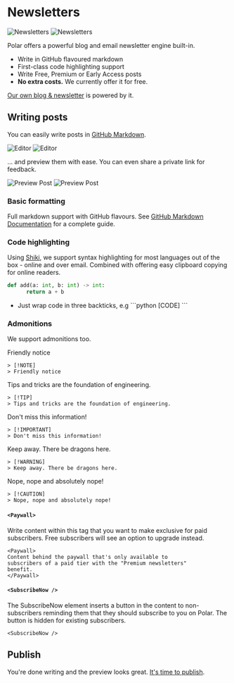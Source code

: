 
# Newsletters

![Newsletters](./overview.dark.png)
![Newsletters](./overview.light.png)

Polar offers a powerful blog and email newsletter engine built-in.
- Write in GitHub flavoured markdown
- First-class code highlighting support
- Write Free, Premium or Early Access posts
- **No extra costs.** We currently offer it for free.

[Our own blog & newsletter](https://polar.sh/polarsource) is powered by it.

## Writing posts

You can easily write posts in [GitHub
Markdown](https://docs.github.com/en/get-started/writing-on-github/getting-started-with-writing-and-formatting-on-github/basic-writing-and-formatting-syntax).

![Editor](./editor.dark.png)
![Editor](./editor.light.png)

... and preview them with ease. You can even share a private link for feedback.

![Preview Post](./preview.dark.png)
![Preview Post](./preview.light.png)


### Basic formatting

Full markdown support with GitHub flavours. See [GitHub Markdown
Documentation](https://docs.github.com/en/get-started/writing-on-github/getting-started-with-writing-and-formatting-on-github/basic-writing-and-formatting-syntax)
for a complete guide.

### Code highlighting

Using [Shiki](https://github.com/shikijs/shiki), we support syntax highlighting for most languages out of the
box - online and over email. Combined with offering easy clipboard copying for online
readers.

```python
def add(a: int, b: int) -> int:
      return a + b
```

- Just wrap code in three backticks, e.g \`\`\`python [CODE] \`\`\`

### Admonitions

We support admonitions too.

<BrowserCallout type="NOTE">
Friendly notice
</BrowserCallout>

```
> [!NOTE]
> Friendly notice
```

<BrowserCallout type="TIP">
Tips and tricks are the foundation of engineering.
</BrowserCallout>

```
> [!TIP]
> Tips and tricks are the foundation of engineering.
```

<BrowserCallout type="IMPORTANT">
Don't miss this information!
</BrowserCallout>

```
> [!IMPORTANT]
> Don't miss this information!
```

<BrowserCallout type="WARNING">
Keep away. There be dragons here.
</BrowserCallout>

```
> [!WARNING]
> Keep away. There be dragons here.
```

<BrowserCallout type="CAUTION">
Nope, nope and absolutely nope!
</BrowserCallout>

```
> [!CAUTION]
> Nope, nope and absolutely nope!
```

#### `<Paywall>`

Write content within this tag that you want to make exclusive for paid
subscribers. Free subscribers will see an option to upgrade instead.

```
<Paywall>
Content behind the paywall that's only available to
subscribers of a paid tier with the "Premium newsletters"
benefit.
</Paywall>
```

#### `<SubscribeNow />`

The SubscribeNow element inserts a button in the content to non-subscribers reminding them that they should subscribe to you on Polar. The button is hidden for existing subscribers.

```
<SubscribeNow />
```

## Publish

You're done writing and the preview looks great. [It's time to
publish](/docs/newsletters/publish).
